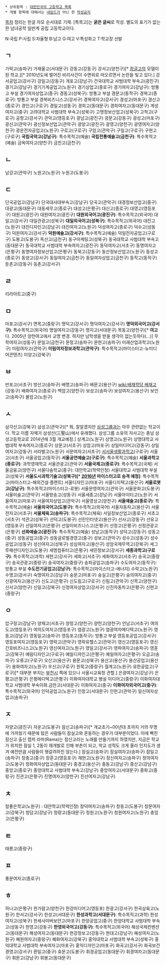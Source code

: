  * 상위항목 : [[대한민국의 고등학교 목록]]
 * 개별 항목에 대해서는 [[네임드]]가 아닌 한 [[작성금지]]

[[목차]]
정리는 한글 자모 순서대로 기재. [특목고]는 '''굵은 글씨'''로 작성. 별도의 표기가 없는 한 남녀공학 일반계 공립 고등학교이다.

N:국립
P:사립
S:자율형
B:남고
G:여고
V:특성화고
T:학교장 선발

== ㄱ ==
가락고(송파구)
가재울고(서대문구)
강동고(강동구)
강서고(양천구)[* [[정글고]]의 모델이 된 학교.][* 2010년도에 벌어진 비리사건이 수면위로 떠오르면서 논란을 빛고 있다.]
강서공업고(강서구)
강일고(강동구)
개포고(강남구)
건국대학교 사범대학 부속고(광진구)
경기고(강남구)
경기기계공업고(노원구)
경기상업고(종로구)
경기여자고(강남구): 방통고 부설
경기여자상업고(중구)
경동고(성북구): 방통고 부설
경문고(동작구)
경복고(종로구): 방통고 부설
경복비즈니스고(강서구)
경복여자고(강서구)
경성고(마포구)
경신고(종로구)
경인고(구로구)
경일고(성동구)
경희고(동대문구)
경희여자고(동대문구)
계성여자고(중구)
고려대학교 사범대학 부속고(성북구)
고명정보산업고(성북구)
고척고(구로구)
공항고(강서구)
관악고(영등포구)
광남고(광진구)
광문고(강동구)
광성고(마포구)
광신고(관악구)
광신정보산업고(관악구)
광양고(광진구)
광영고(양천구)
광영여자고(양천구)
광운전자공업고(노원구)
구로고(구로구)
구암고(관악구)
구일고(구로구)
구현고(구로구)
'''국립국악고(강남구)''': 특수목적고(예술)
'''국립전통예술고(금천구)''': 특수목적고(예술)
금옥여자고(양천구)
금천고(금천구)

== ㄴ ==
남강고(관악구)
노원고(노원구)
누원고(도봉구)

== ㄷ ==
단국공업고(강남구)
단국대사대부속고(강남구)
당곡고(관악구)
대경정보산업고(중구)
대광고(동대문구)
대동세무고(종로구)
대성고(은평구)
대신고(종로구)
대영고(영등포구)
대원고(광진구)
대원여자고(광진구)
'''대원외국어고(광진구)''': 특수목적고(외국어)
대일고(강서구)
대일관광고(성북구)
'''대일외국어고(성북구)''': 특수목적고(외국어)
대진고(노원구)
대진디자인고(강남구)
대진여자고(노원구)
덕성여자고(종로구)
덕수고(성동구)
덕원여자고(강서구)
'''덕원예술고(강서구)''': 특수목적고(예술)
덕일전자공업고(구로구)
도봉고(도봉구)
독산고(금천구)
동구마케팅고(성북구)
동국대학교 사범대학 부속고(동대문구)
동국대학교 사범대학 부속여자고(광진구)
동덕여자고(서초구)
동명여자고(은평구)
동명여자정보산업고(은평구)
동북고(강동구)
동산정보산업고(노원구)
동성고(종로구)
동양고(강서구)
동일여자고(금천구)
동일여자상업고(금천구)
동작고(동작구)
둔촌고(강동구)
등촌고(강서구)

== ㄹ ==
리라아트고(중구)

== ㅁ ==
마포고(강서구)
면목고(중랑구)
명덕고(강서구)
명덕여자고(강서구)
'''명덕외국어고(강서구)''': 특수목적고(외국어)
명일여자고(강동구)
명지고(서대문구)
목동고(양천구)[* '''여고'''다. 2005년 양천여고에서 교명 변경. 하지만 남학생을 받을 생각이 없는듯하다(...)]
무학여자고(성동구)
문일고(금천구)
문정고(송파구)
문현고(송파구)
미래산업과학고(노원구)
미림여자고(관악구)
'''미림여자정보과학고(관악구)''': 특수목적고(마이스터고-뉴미디어콘텐츠)
미양고(강북구)

== ㅂ ==
반포고(서초구)
방산고(송파구)
배명고(송파구)
배문고(용산구)
[[wiki:배재학당 배재고]](강동구)
배화여자고(종로구)
백암고(양천구)
보성고(송파구)
보성여자고(용산구)
보인고(송파구)
불암고(노원구)

== ㅅ ==
삼각산고(강북구)
삼성고(관악구)[* 뭐, 잘알겠지만 [[삼성그룹]]과는 아무 관련없는 학교이다. 학교 이름 자체가 삼성산(三聖山)에서 유래했다. 삼성그룹 소유의 자사고는 충남 삼성고등학교로 2014년에 3월 개교예정.] 
상계고(노원구)
상명고(노원구)
상명대학교 사범대학 부속여자고(종로구)
상문고(서초구)
상암고(마포구)
상일미디어고(강동구)
상일여자고(강동구)
서라벌고(노원구)
서문여자고(서초구)
[[서서울생활과학고]](구로구)
서울고(서초구)
서울공업고(동작구)
'''서울공연예술고(구로구)''': 특수목적고(예술)
'''서울과학고(종로구)''': 과학영재학교
서울관광고(관악구)
'''서울국제고(종로구)''': 특수목적고(국제)
서울금융고(양천구)
서울다솜학교(중구): 대안학교(학력인정)
서울대학교 사범대학 부설고(성북구)
'''서울도시과학기술고(성북구)[* [[2016년]] 마이스터고로 승격 예정]''': 특수목적고(마이스터고-해외건설·플랜트)
서울디자인고(마포구)
서울디지텍고(용산구)
'''서울로봇고(강남구)''': 특수목적고(마이스터고-로봇)
서울문영여자고(관악구)
서울문화고(도봉구)
서울미술고(관악구)
서울방송고(성동구)
서울세종고(강남구)
서울아이티고(노원구)
서울여자고(마포구)
서울여자상업고(관악구)
서울영상고(양천구)
'''서울예술고(종로구)''': 특수목적고(예술)
'''서울외국어고(도봉구)''': 특수목적고(외국어)
서울자동차고(용산구)
서울전자고(서초구)
'''서울체육고(송파구)''': 특수목적고(체육)
서일정보산업고(종로구)
서초고(서초구)
석관고(성북구)
선덕고(도봉구)
선린인터넷고(용산구)
선사고(강동구)
선유고(영등포구)
선일여자고(은평구)
선일이비즈니스고(은평구)
선정고(은평구)
선정관광고(은평구)
'''선화예술고(광진구)''': 특수목적고(예술)
성남고(동작구)
성덕고(강동구)
성동고(중구)
성동공업고(중구)
성동글로벌경영고(중구)
성보고(관악구)
성수고(성동구)
성수공업고(성동구)
성신여자고(성북구)
성심여자고(용산구)
성암국제무역고(강북구)
세그루패션디자인고(도봉구)
세명컴퓨터고(은평구)
세민정보고(강서구)
'''세종과학고(구로구)''': 특수목적고(과학)
세현고(강서구)
세화고(서초구)
세화여자고(서초구)
송곡고(중랑구)
송곡관광고(중랑구)
송곡여자고(중랑구)
송파공업고(송파구)
수도여자고(동작구): 방통고 부설
'''수도전기공업고(강남구)''': 특수목적고(마이스터고-에너지)
수락고(노원구)
수명고(강서구)
숙명여자고(강남구)
숭문고(마포구)
숭실고(은평구)
숭의여자고(중구)
신광여자고(용산구)
신도고(은평구)	
신도림고(구로구)
신림고(관악구)
신목고(양천구)
신서고(양천구)
신일고(강북구)
신정여자상업고(강서구)
신진자동차고(은평구)
신현고(중랑구)

== ㅇ ==
압구정고(강남구)
양재고(서초구)
양정고(양천구)
양천고(양천구)
언남고(서초구)
여의도고(영등포구)
여의도여자고(영등포구)
염광고(노원구)
염광여자메디텍고(노원구)
영동고(강남구)
영동일고(송파구)
영등포고(동작구): 방통고 부설
영등포공업고(강서구)
영등포여자고(영등포구)
영락고(관악구)
영락유헬스고(관악구)
영신고(영등포구)
영신간호비즈니스고(노원구)
영신여자고(노원구)
영일고(강서구)
영파여자고(송파구)
영훈고(강북구)
예림디자인고(구로구)
예일디자인고(은평구)
예일여자고(은평구)
오금고(송파구)
오류고(구로구)
오산고(용산구)
용문고(성북구)
용산고(용산구)
용산공업고(용산구)
용화여자고(노원구)
우신고(구로구)
원묵고(중랑구)
월계고(노원구)
유한공업고(구로구)[* 대부분 부지는 [[부천시]] 쪽에 있으나 서울시교육청 관할.]
은광여자고(강남구)
은평고(은평구)
은평메디텍고(은평구)
이화여자대학교 병설 미디어고(중랑구)
이화여자대학교 사범대학 부속이화.금란고(서대문구)
이화여자고(중구)
'''이화여자외국어고(중구)''': 특수목적고(외국어)
인덕공업고(노원구)
인창고(서대문구)
인헌고(관악구)
일신여자상업고(송파구)

== ㅈ ==
자양고(광진구)
자운고(도봉구)
잠신고(송파구)[* 개교초기~00년대 초까지 거의 무명에 가까웠기 때문에 많은 사람들이 잠실고와 혼동하는 경우가 대부분이었다. 이에 빡친 잠신고 출신 랩퍼 라마(Rama)는 잠신고라는 노래를 만들기까지 하였지만, 지금은 학교가 위치한 잠실 1, 2동이 재개발로 인해 부촌이 되고, 학교 성적도 크게 올라 인지도가 생겨 예전만큼 사람들이 헷갈려하진 않는다.]   
잠실고(송파구)
잠실여자고(송파구)
잠일고(송파구)
장충고(중구)
장훈고(영등포구)
재현고(노원구)
정신여자고(송파구)
정의여자고(도봉구)
정화여자상업고(동대문구)
중경고(용산구)
중동고(강남구)
중산고(강남구)
중앙고(종로구)
중앙대학교 사범대학 부속고(강남구)
중앙여자고(서대문구)
중화고(중랑구)
진관고(은평구)
진명여자고(양천구)
진선여자고(강남구)

== ㅊ ==
참좋은학교(노원구) : 대안학교(학력인정)
창덕여자고(송파구)
창동고(도봉구)
창문여자고(강북구)
청담고(강남구)
청량고(동대문구)
청원고(노원구)
청원여자고(노원구)
충암고(은평구)

== ㅌ ==
태릉고(중랑구)

== ㅍ ==
풍문여자고(종로구)

== ㅎ ==
하나고(은평구)
한가람고(양천구)
한강미디어고(영등포)
한광고(강서구)
한국삼육고(노원구)
한서고(강서구)
한성고(서대문구)
'''한성과학고(서대문구)''': 특수목적고(과학)
한성여자고(성북구)
한세사이버보안고(마포구)
한양공업고(중구)
한양대학교 사범대학 부속고(성동구)
한영고(강동구)
'''한영외국어고(강동구)''': 특수목적고(외국어)
해성국제컨벤션고(동대문구)
해성여자고(동대문구)
현강정보고(강동구)
현대고(강남구)
혜성여자고(노원구) 
혜원여자고(중랑구)
혜화여자고(강북구)
홍익대학교 사범대학 부속고(성북구)
홍익대학교 사범대학 부속여자고(마포구)
홍익디자인고(마포구)
화곡고(강서구)
화곡보건경영고(강서구)
환일고(중구)
효문고(도봉구)
휘경공업고(동대문구)
휘경여자고(동대문구)
휘문고(강남구)
휘봉고(동대문구)
